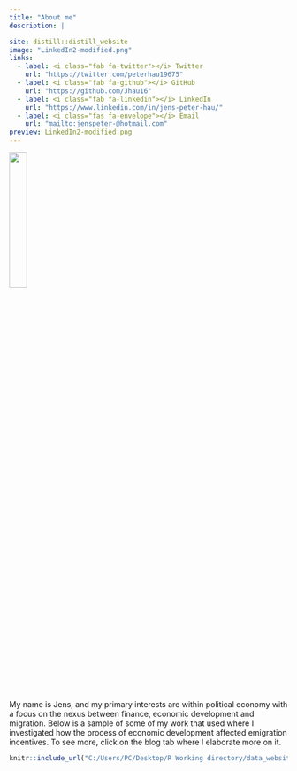 ---
title: "About me"
description: |

site: distill::distill_website
image: "LinkedIn2-modified.png"
links:
  - label: <i class="fab fa-twitter"></i> Twitter
    url: "https://twitter.com/peterhau19675"
  - label: <i class="fab fa-github"></i> GitHub
    url: "https://github.com/Jhau16"
  - label: <i class="fab fa-linkedin"></i> LinkedIn
    url: "https://www.linkedin.com/in/jens-peter-hau/"
  - label: <i class="fas fa-envelope"></i> Email
    url: "mailto:jenspeter-@hotmail.com"
preview: LinkedIn2-modified.png
---
![](LinkedIn2-modified.png){width=25%}

My name is Jens, and my primary interests are within political economy with a focus on the nexus between finance, economic development and migration. Below is a sample of some of my work that used <i class="fab fa-r-project"></i> where I investigated how the process of economic development affected emigration incentives. To see more, click on the blog tab where I elaborate more on it.

```{r, echo = FALSE, fig.align = 'center', out.width = '60%', results = 'markup'} 
knitr::include_url("C:/Users/PC/Desktop/R Working directory/data_website/emigrationstocks2000_v2.html")  
```

